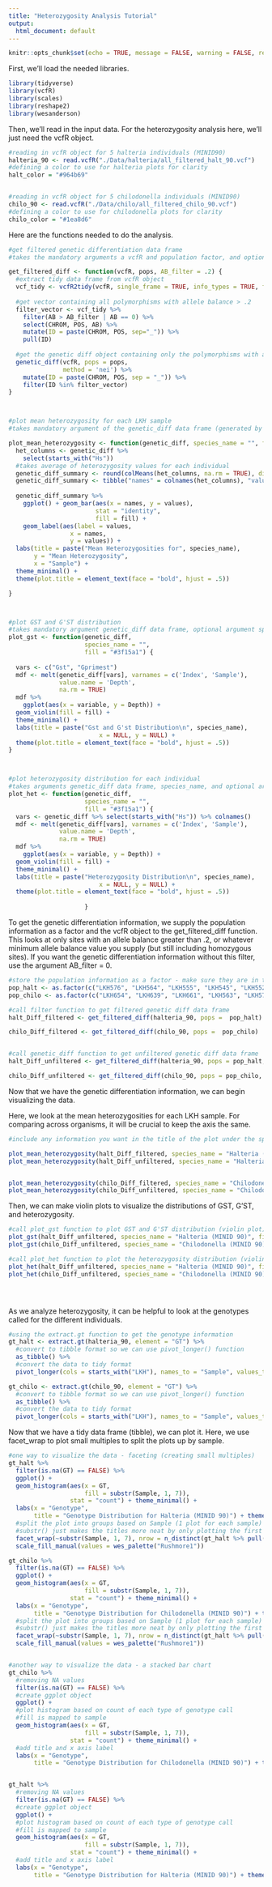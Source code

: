 ```yaml
---
title: "Heterozygosity Analysis Tutorial"
output:
  html_document: default
---
```


```r
knitr::opts_chunk$set(echo = TRUE, message = FALSE, warning = FALSE, results = 'hide')
```

First, we'll load the needed libraries.

```r
library(tidyverse)
library(vcfR)
library(scales)
library(reshape2)
library(wesanderson)
```

Then, we'll read in the input data. For the heterozygosity analysis here, we'll just need the vcfR object.

```r

#reading in vcfR object for 5 halteria individuals (MINID90)
halteria_90 <- read.vcfR("./Data/halteria/all_filtered_halt_90.vcf")
#defining a color to use for halteria plots for clarity
halt_color = "#964b69"


#reading in vcfR object for 5 chilodonella individuals (MINID90)
chilo_90 <- read.vcfR("./Data/chilo/all_filtered_chilo_90.vcf")
#defining a color to use for chilodonella plots for clarity
chilo_color = "#1ea8d6"


```

Here are the functions needed to do the analysis. 

```r

#get filtered genetic differentiation data frame
#takes the mandatory arguments a vcfR and population factor, and optional argument AB_filter so you can filter out low AB sites (more likely to be spurious)

get_filtered_diff <- function(vcfR, pops, AB_filter = .2) {
  #extract tidy data frame from vcfR object
  vcf_tidy <- vcfR2tidy(vcfR, single_frame = TRUE, info_types = TRUE, format_types = TRUE)[["dat"]]
  
  #get vector containing all polymorphisms with allele balance > .2 
  filter_vector <- vcf_tidy %>%
    filter(AB > AB_filter | AB == 0) %>% 
    select(CHROM, POS, AB) %>% 
    mutate(ID = paste(CHROM, POS, sep="_")) %>% 
    pull(ID)
  
  #get the genetic diff object containing only the polymorphisms with allele balance > .2
  genetic_diff(vcfR, pops = pops,
               method = 'nei') %>%
    mutate(ID = paste(CHROM, POS, sep = "_")) %>%
    filter(ID %in% filter_vector)
}



#plot mean heterozygosity for each LKH sample 
#takes mandatory argument of the genetic_diff data frame (generated by the previous function), optional argument species_name (what you want included in the title), and optional argument fill

plot_mean_heterozygosity <- function(genetic_diff, species_name = "", fill = "#3f15a1") {
  het_columns <- genetic_diff %>% 
    select(starts_with("Hs"))
  #takes average of heterozygosity values for each individual
  genetic_diff_summary <- round(colMeans(het_columns, na.rm = TRUE), digits = 4)
  genetic_diff_summary <- tibble("names" = colnames(het_columns), "values" = genetic_diff_summary)
  
  genetic_diff_summary %>% 
    ggplot() + geom_bar(aes(x = names, y = values), 
                        stat = "identity", 
                        fill = fill) + 
    geom_label(aes(label = values, 
                 x = names, 
                 y = values)) +
  labs(title = paste("Mean Heterozygosities for", species_name),
       y = "Mean Heterozygosity",
       x = "Sample") +
  theme_minimal() + 
  theme(plot.title = element_text(face = "bold", hjust = .5))

}



#plot GST and G'ST distribution 
#takes mandatory argument genetic_diff data frame, optional argument species_name, and optional argument fill
plot_gst <- function(genetic_diff, 
                     species_name = "", 
                     fill = "#3f15a1") {
  
  vars <- c("Gst", "Gprimest")
  mdf <- melt(genetic_diff[vars], varnames = c('Index', 'Sample'),
              value.name = 'Depth',
              na.rm = TRUE)
  mdf %>% 
    ggplot(aes(x = variable, y = Depth)) +
  geom_violin(fill = fill) + 
  theme_minimal() + 
  labs(title = paste("Gst and G'st Distribution\n", species_name),
                         x = NULL, y = NULL) +
  theme(plot.title = element_text(face = "bold", hjust = .5))
}



#plot heterozygosity distribution for each individual
#takes arguments genetic_diff data frame, species_name, and optional argument fill
plot_het <- function(genetic_diff, 
                     species_name = "", 
                     fill = "#3f15a1") {
  vars <- genetic_diff %>% select(starts_with("Hs")) %>% colnames()
  mdf <- melt(genetic_diff[vars], varnames = c('Index', 'Sample'),
              value.name = 'Depth',
              na.rm = TRUE)
  mdf %>% 
    ggplot(aes(x = variable, y = Depth)) +
  geom_violin(fill = fill) + 
  theme_minimal() + 
  labs(title = paste("Heterozygosity Distribution\n", species_name),
                         x = NULL, y = NULL) +
  theme(plot.title = element_text(face = "bold", hjust = .5))
  
                     }


```

To get the genetic differentiation information, we supply the population information as a factor and the vcfR object to the get_filtered_diff function. This looks at only sites with an allele balance greater than .2, or whatever minimum allele balance value you supply (but still including homozygous sites). If you want the genetic differentiation information without this filter, use the argument AB_filter = 0.

```r

#store the population information as a factor - make sure they are in the same order as they appear in the vcf file
pop_halt <- as.factor(c("LKH576", "LKH564", "LKH555", "LKH545", "LKH552"))
pop_chilo <- as.factor(c("LKH654", "LKH639", "LKH661", "LKH563", "LKH575"))

#call filter function to get filtered genetic diff data frame
halt_Diff_filtered <- get_filtered_diff(halteria_90, pops =  pop_halt)

chilo_Diff_filtered <- get_filtered_diff(chilo_90, pops =  pop_chilo)


#call genetic_diff function to get unfiltered genetic diff data frame
halt_Diff_unfiltered <- get_filtered_diff(halteria_90, pops = pop_halt, AB_filter = 0)

chilo_Diff_unfiltered <- get_filtered_diff(chilo_90, pops = pop_chilo, AB_filter = 0)


```

Now that we have the genetic differentiation information, we can begin visualizing the data.

Here, we look at the mean heterozygosities for each LKH sample. For comparing across organisms, it will be crucial to keep the axis the same. 

```r

#include any information you want in the title of the plot under the species_name argument (for example, parameters like depth or minimimum identity)

plot_mean_heterozygosity(halt_Diff_filtered, species_name = "Halteria (MINID 90, AB > 0.2) ", fill = halt_color) + ylim(0,.25)
plot_mean_heterozygosity(halt_Diff_unfiltered, species_name = "Halteria (MINID 90) ", fill = halt_color) + ylim(0,.25)


plot_mean_heterozygosity(chilo_Diff_filtered, species_name = "Chilodonella (MINID90, AB > 0.2)", fill = chilo_color) + ylim(0, .25)
plot_mean_heterozygosity(chilo_Diff_unfiltered, species_name = "Chilodonella (MINID 90) ", fill = chilo_color) + ylim(0,.25)

```

Then, we can make violin plots to visualize the distributions of GST, G'ST, and heterozygosity.  

```r

#call plot_gst function to plot GST and G'ST distribution (violin plot)
plot_gst(halt_Diff_unfiltered, species_name = "Halteria (MINID 90)", fill = halt_color) + ylim(0, 1)
plot_gst(chilo_Diff_unfiltered, species_name = "Chilodonella (MINID 90)", fill = chilo_color) + ylim(0, 1)

#call plot_het function to plot the heterozygosity distribution (violin plot)
plot_het(halt_Diff_unfiltered, species_name = "Halteria (MINID 90)", fill = halt_color)
plot_het(chilo_Diff_unfiltered, species_name = "Chilodonella (MINID 90)", fill = chilo_color)





```

As we analyze heterozygosity, it can be helpful to look at the genotypes called for the different individuals. 

```r

#using the extract.gt function to get the genotype information 
gt_halt <- extract.gt(halteria_90, element = "GT") %>%
  #convert to tibble format so we can use pivot_longer() function
  as_tibble() %>% 
  #convert the data to tidy format 
  pivot_longer(cols = starts_with("LKH"), names_to = "Sample", values_to = "GT")

gt_chilo <- extract.gt(chilo_90, element = "GT") %>%
  #convert to tibble format so we can use pivot_longer() function
  as_tibble() %>% 
  #convert the data to tidy format 
  pivot_longer(cols = starts_with("LKH"), names_to = "Sample", values_to = "GT")


```

Now that we have a tidy data frame (tibble), we can plot it. Here, we use facet_wrap to plot small multiples to split the plots up by sample.

```r

#one way to visualize the data - faceting (creating small multiples)
gt_halt %>% 
  filter(is.na(GT) == FALSE) %>% 
  ggplot() + 
  geom_histogram(aes(x = GT, 
                     fill = substr(Sample, 1, 7)), 
                 stat = "count") + theme_minimal() + 
  labs(x = "Genotype", 
       title = "Genotype Distribution for Halteria (MINID 90)") + theme(plot.title = element_text(face = "bold", hjust = .5), legend.title = element_blank()) +
  #split the plot into groups based on Sample (1 plot for each sample)
  #substr() just makes the titles more neat by only plotting the first 7 characters of the sample name
  facet_wrap(~substr(Sample, 1, 7), nrow = n_distinct(gt_halt %>% pull(Sample))) + 
  scale_fill_manual(values = wes_palette("Rushmore1"))

gt_chilo %>% 
  filter(is.na(GT) == FALSE) %>% 
  ggplot() + 
  geom_histogram(aes(x = GT, 
                     fill = substr(Sample, 1, 7)), 
                 stat = "count") + theme_minimal() + 
  labs(x = "Genotype", 
       title = "Genotype Distribution for Chilodonella (MINID 90)") + theme(plot.title = element_text(face = "bold", hjust = .5), legend.title = element_blank()) +
  #split the plot into groups based on Sample (1 plot for each sample)
  #substr() just makes the titles more neat by only plotting the first 7 characters of the sample name
  facet_wrap(~substr(Sample, 1, 7), nrow = n_distinct(gt_halt %>% pull(Sample))) + 
  scale_fill_manual(values = wes_palette("Rushmore1"))


#another way to visualize the data - a stacked bar chart
gt_chilo %>% 
  #removing NA values
  filter(is.na(GT) == FALSE) %>%
  #create ggplot object
  ggplot() + 
  #plot histogram based on count of each type of genotype call
  #fill is mapped to sample
  geom_histogram(aes(x = GT, 
                     fill = substr(Sample, 1, 7)), 
                 stat = "count") + theme_minimal() + 
  #add title and x axis label
  labs(x = "Genotype", 
       title = "Genotype Distribution for Chilodonella (MINID 90)") + theme(plot.title = element_text(face = "bold", hjust = .5), legend.title = element_blank()) + scale_fill_manual(values = wes_palette("Rushmore1"))


gt_halt %>% 
  #removing NA values
  filter(is.na(GT) == FALSE) %>%
  #create ggplot object
  ggplot() + 
  #plot histogram based on count of each type of genotype call
  #fill is mapped to sample
  geom_histogram(aes(x = GT, 
                     fill = substr(Sample, 1, 7)), 
                 stat = "count") + theme_minimal() + 
  #add title and x axis label
  labs(x = "Genotype", 
       title = "Genotype Distribution for Halteria (MINID 90)") + theme(plot.title = element_text(face = "bold", hjust = .5), legend.title = element_blank()) + scale_fill_manual(values = wes_palette("Rushmore1"))


```

